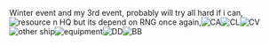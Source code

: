 Winter event and my 3rd event, probably will try all hard if i can,[[File:C234.png|thumb|resource n HQ]] but its depend on RNG once again,[[File:CA(V)1.png|thumb|CA]][[File:CL(T)1.png|thumb|CL]][[File:CV(B,L).png|thumb|CV]][[File:Other1asd.png|thumb|other ship]][[File:Eq12.png|thumb|equipment]][[File:DD1.png|thumb|DD]][[File:BB1.png|thumb|BB]]<ac_metadata title="Winter event, aiming mixed difficulty"> </ac_metadata>